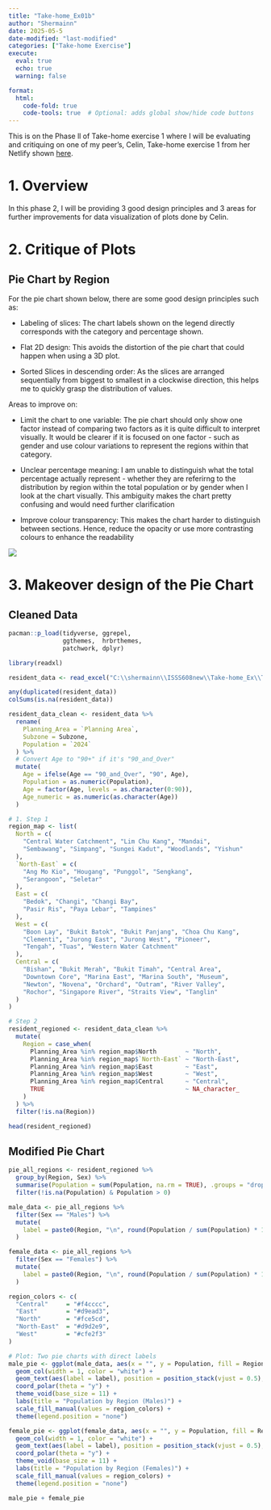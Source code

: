 ```yaml
---
title: "Take-home_Ex01b"
author: "Shermainn"
date: 2025-05-5
date-modified: "last-modified"
categories: ["Take-home Exercise"]
execute: 
  eval: true
  echo: true
  warning: false

format:
  html:
    code-fold: true
    code-tools: true  # Optional: adds global show/hide code buttons
---
```


This is on the Phase ll of Take-home exercise 1 where I will be evaluating and critiquing on one of my peer's, Celin, Take-home exercise 1 from her Netlify shown [here](https://isss608celin.netlify.app/take-home_ex/take-home_ex01/take-home_ex01).

# 1. Overview

In this phase 2, I will be providing 3 good design principles and 3 areas for further improvements for data visualization of plots done by Celin.

# 2. Critique of Plots

## Pie Chart by Region

For the pie chart shown below, there are some good design principles such as:

-   Labeling of slices: The chart labels shown on the legend directly corresponds with the category and percentage shown.

-   Flat 2D design: This avoids the distortion of the pie chart that could happen when using a 3D plot.

-   Sorted Slices in descending order: As the slices are arranged sequentially from biggest to smallest in a clockwise direction, this helps me to quickly grasp the distribution of values.

Areas to improve on:

-   Limit the chart to one variable: The pie chart should only show one factor instead of comparing two factors as it is quite difficult to interpret visually. It would be clearer if it is focused on one factor - such as gender and use colour variations to represent the regions within that category.

-   Unclear percentage meaning: I am unable to distinguish what the total percentage actually represent - whether they are referirng to the distribution by region within the total population or by gender when I look at the chart visually. This ambiguity makes the chart pretty confusing and would need further clarification

-   Improve colour transparency: This makes the chart harder to distinguish between sections. Hence, reduce the opacity or use more contrasting colours to enhance the readability

![](https://isss608celin.netlify.app/take-home_ex/take-home_ex01/Take-Home_Ex01_files/figure-html/unnamed-chunk-9-1.png)

# 3. Makeover design of the Pie Chart

## Cleaned Data

```r
pacman::p_load(tidyverse, ggrepel, 
               ggthemes,  hrbrthemes,
               patchwork, dplyr) 

library(readxl)

resident_data <- read_excel("C:\\shermainn\\ISSS608new\\Take-home_Ex\\Take-home_Ex01\\data\\respopagesex2024e.xlsx")

any(duplicated(resident_data))
colSums(is.na(resident_data))

resident_data_clean <- resident_data %>%
  rename(
    Planning_Area = `Planning Area`,
    Subzone = Subzone,
    Population = `2024`
  ) %>%
  # Convert Age to "90+" if it's "90_and_Over"
  mutate(
    Age = ifelse(Age == "90_and_Over", "90", Age),
    Population = as.numeric(Population),
    Age = factor(Age, levels = as.character(0:90)),
    Age_numeric = as.numeric(as.character(Age))  
  )

# 1. Step 1
region_map <- list(
  North = c(
    "Central Water Catchment", "Lim Chu Kang", "Mandai",
    "Sembawang", "Simpang", "Sungei Kadut", "Woodlands", "Yishun"
  ),
  `North-East` = c(
    "Ang Mo Kio", "Hougang", "Punggol", "Sengkang", 
    "Serangoon", "Seletar"
  ),
  East = c(
    "Bedok", "Changi", "Changi Bay", 
    "Pasir Ris", "Paya Lebar", "Tampines"
  ),
  West = c(
    "Boon Lay", "Bukit Batok", "Bukit Panjang", "Choa Chu Kang",
    "Clementi", "Jurong East", "Jurong West", "Pioneer", 
    "Tengah", "Tuas", "Western Water Catchment"
  ),
  Central = c(
    "Bishan", "Bukit Merah", "Bukit Timah", "Central Area",
    "Downtown Core", "Marina East", "Marina South", "Museum",
    "Newton", "Novena", "Orchard", "Outram", "River Valley",
    "Rochor", "Singapore River", "Straits View", "Tanglin"
  )
)

# Step 2
resident_regioned <- resident_data_clean %>%
  mutate(
    Region = case_when(
      Planning_Area %in% region_map$North        ~ "North",
      Planning_Area %in% region_map$`North-East` ~ "North-East",
      Planning_Area %in% region_map$East         ~ "East",
      Planning_Area %in% region_map$West         ~ "West",
      Planning_Area %in% region_map$Central      ~ "Central",
      TRUE                                       ~ NA_character_
    )
  ) %>%
  filter(!is.na(Region))

head(resident_regioned)
```

## Modified Pie Chart

```r

pie_all_regions <- resident_regioned %>%
  group_by(Region, Sex) %>%
  summarise(Population = sum(Population, na.rm = TRUE), .groups = "drop") %>%
  filter(!is.na(Population) & Population > 0)

male_data <- pie_all_regions %>%
  filter(Sex == "Males") %>%
  mutate(
    label = paste0(Region, "\n", round(Population / sum(Population) * 100, 1), "%")
  )

female_data <- pie_all_regions %>%
  filter(Sex == "Females") %>%
  mutate(
    label = paste0(Region, "\n", round(Population / sum(Population) * 100, 1), "%")
  )

region_colors <- c(
  "Central"     = "#f4cccc",
  "East"        = "#d9ead3",
  "North"       = "#fce5cd",
  "North-East"  = "#d9d2e9",
  "West"        = "#cfe2f3"
)

# Plot: Two pie charts with direct labels
male_pie <- ggplot(male_data, aes(x = "", y = Population, fill = Region)) +
  geom_col(width = 1, color = "white") +
  geom_text(aes(label = label), position = position_stack(vjust = 0.5), size = 3) +
  coord_polar(theta = "y") +
  theme_void(base_size = 11) +
  labs(title = "Population by Region (Males)") +
  scale_fill_manual(values = region_colors) +
  theme(legend.position = "none")

female_pie <- ggplot(female_data, aes(x = "", y = Population, fill = Region)) +
  geom_col(width = 1, color = "white") +
  geom_text(aes(label = label), position = position_stack(vjust = 0.5), size = 3) +
  coord_polar(theta = "y") +
  theme_void(base_size = 11) +
  labs(title = "Population by Region (Females)") +
  scale_fill_manual(values = region_colors) +
  theme(legend.position = "none")

male_pie + female_pie
```
